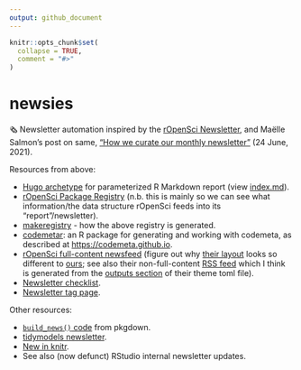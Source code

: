```yaml
---
output: github_document
---
```


<!-- README.md is generated from README.Rmd. Please edit that file -->

```r
knitr::opts_chunk$set(
  collapse = TRUE,
  comment = "#>"
)
```

# newsies

🗞 Newsletter automation inspired by the [rOpenSci Newsletter](https://ropensci.org/news/), and Maëlle Salmon's post on same, [“How we curate our monthly newsletter”](https://ropensci.org/blog/2021/06/24/news-meta/) (24 June, 2021).

Resources from above:  

  *  [Hugo archetype](https://github.com/ropensci/roweb3/tree/master/archetypes/newsletter) for parameterized R Markdown report (view [index.md](https://github.com/ropensci/roweb3/blob/master/archetypes/newsletter/index.md)).  
  * [rOpenSci Package Registry](https://github.com/ropensci/roregistry) (n.b. this is mainly so we can see what information/the data structure rOpenSci feeds into its “report”/newsletter).  
  * [makeregistry](https://github.com/ropensci-org/makeregistry) - how the above registry is generated.  
  * [codemetar](https://github.com/ropensci/codemetar): an R package for generating and working with codemeta, as described at <https://codemeta.github.io>.  
  * [rOpenSci full-content newsfeed](https://ropensci.org/rbloggers/index.xml) (figure out why [their layout](https://github.com/ropensci/roweb3/blob/master/themes/ropensci/layouts/rbloggers/rss.xml) looks so different to [ours](https://www.tidyverse.org/blog/index.xml); see also their non-full-content [RSS feed](https://ropensci.org/tags/newsletter/index.xml) which I think is generated from the [outputs section](https://github.com/ropensci/roweb3/blob/04b4fe7c3bf95cc805ecebe2aca29e849dc40af5/config.toml#L37-L41) of their theme toml file).  
  * [Newsletter checklist](https://github.com/ropensci/roweb3#newsletter).  
  * [Newsletter tag page](https://ropensci.org/tags/newsletter/).  

Other resources:

  * [`build_news()` code](https://github.com/r-lib/pkgdown/blob/master/R/build-news.R) from pkgdown.  
  * [tidymodels newsletter](https://www.tidyverse.org/blog/2021/03/tidymodels-2021-q1/).  
  * [New in knitr](https://blog.rstudio.com/2021/04/20/knitr-fig-alt/).  
  * See also (now defunct) RStudio internal newsletter updates.  
